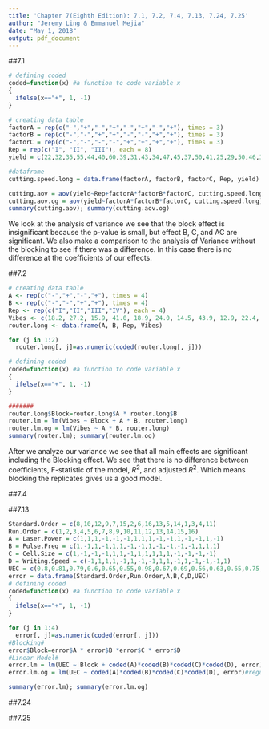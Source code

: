 ```yaml
---
title: 'Chapter 7(Eighth Edition): 7.1, 7.2, 7.4, 7.13, 7.24, 7.25'
author: "Jeremy Ling & Emmanuel Mejia"
date: "May 1, 2018"
output: pdf_document
---
```


##7.1

\textbf{Consider the experiment described in Problem 6.1.
Analyze this experiment assuming that each replicate represents
a block of a single production shift.}

```r
# defining coded
coded=function(x) #a function to code variable x
{
  ifelse(x=="+", 1, -1)
}

# creating data table
factorA = rep(c("-","+","-","+","-","+","-","+"), times = 3)
factorB = rep(c("-","-","+","+","-","-","+","+"), times = 3)
factorC = rep(c("-","-","-","-","+","+","+","+"), times = 3)
Rep = rep(c("I", "II", "III"), each = 8)
yield = c(22,32,35,55,44,40,60,39,31,43,34,47,45,37,50,41,25,29,50,46,38,36,54,47)

#dataframe
cutting.speed.long = data.frame(factorA, factorB, factorC, Rep, yield)

cutting.aov = aov(yield~Rep+factorA*factorB*factorC, cutting.speed.long)
cutting.aov.og = aov(yield~factorA*factorB*factorC, cutting.speed.long)
summary(cutting.aov); summary(cutting.aov.og)
```

We look at the analysis of variance we see that the block effect is insignificant because the p-value is small, but effect B, C, and AC are significant. We also make a comparison to the analysis of Variance without the blocking to see if there was a difference. In this case there is no difference at the coefficients of our effects.

##7.2

\textbf{Consider the experiment described in Problem 6.5.
Analyze this experiment assuming that each one of the four
replicates represents a block.}

```r
# creating data table
A <- rep(c("-","+","-","+"), times = 4)
B <- rep(c("-","-","+","+"), times = 4)
Rep <- rep(c("I","II","III","IV"), each = 4)
Vibes <- c(18.2, 27.2, 15.9, 41.0, 18.9, 24.0, 14.5, 43.9, 12.9, 22.4, 15.1, 36.3, 14.4, 22.5, 14.2, 39.9)
router.long <- data.frame(A, B, Rep, Vibes)

for (j in 1:2)
  router.long[, j]=as.numeric(coded(router.long[, j]))

# defining coded
coded=function(x) #a function to code variable x
{
  ifelse(x=="+", 1, -1)
}

#######
router.long$Block=router.long$A * router.long$B
router.lm = lm(Vibes ~ Block + A * B, router.long)
router.lm.og = lm(Vibes ~ A * B, router.long)
summary(router.lm); summary(router.lm.og)
```

After we analyze our variance we see that all main effects are significant including the Blocking effect. We see that there is no difference between coefficients, F-statistic of the model, $R^2$, and adjusted $R^2$. Which means blocking the replicates gives us a good model. 

##7.4

\textbf{Consider the data from the first replicate of Problem
6.1. Suppose that these observations could not all be run using
the same bar stock. Set up a design to run these observations
in two blocks of four observations each with ABC confounded.
Analyze the data.}

##7.13

\textbf{Using the data from the $2^4$ design in Problem 6.22,
construct and analyze a design in two blocks with ABCD confounded
with blocks.}

```r
Standard.Order = c(8,10,12,9,7,15,2,6,16,13,5,14,1,3,4,11)
Run.Order = c(1,2,3,4,5,6,7,8,9,10,11,12,13,14,15,16)
A = Laser.Power = c(1,1,1,-1,-1,-1,1,1,1,-1,-1,1,-1,-1,1,-1)
B = Pulse.Freq = c(1,-1,1,-1,1,1,-1,-1,1,-1,-1,-1,-1,1,1,1)
C = Cell.Size = c(1,-1,-1,-1,1,1,-1,1,1,1,1,1,-1,-1,-1,-1)
D = Writing.Speed = c(-1,1,1,1,-1,1,-1,-1,1,1,-1,1,-1,-1,-1,1)
UEC = c(0.8,0.81,0.79,0.6,0.65,0.55,0.98,0.67,0.69,0.56,0.63,0.65,0.75,0.72,0.98,0.63)
error = data.frame(Standard.Order,Run.Order,A,B,C,D,UEC)
# defining coded
coded=function(x) #a function to code variable x
{
  ifelse(x=="+", 1, -1)
}

for (j in 1:4)
  error[, j]=as.numeric(coded(error[, j]))
#Blocking#
error$Block=error$A * error$B *error$C * error$D
#Linear Model#
error.lm = lm(UEC ~ Block + coded(A)*coded(B)*coded(C)*coded(D), error)#blocking
error.lm.og = lm(UEC ~ coded(A)*coded(B)*coded(C)*coded(D), error)#regular

summary(error.lm); summary(error.lm.og)
```

##7.24

\textbf{Suppose that in Problem 6.1 we had confounded ABC
in replicate I, AB in replicate II, and BC in replicate III.
Calculate the factor effect estimates. Construct the analysis of
variance table.}

##7.25

\textbf{Repeat the analysis of Problem 6.1 assuming that
ABC was confounded with blocks in each replicate.}